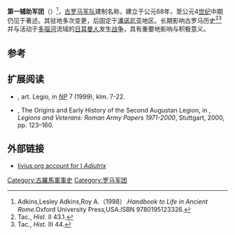 {{Infobox military unit
|unit_name=第一辅助军团
|image=[[File:Roman_Empire_125_general_map-zh.png|300px]]
|caption=公元125年罗马帝国形势图
|dates= 68年至4世纪
|country= [[罗马帝国|罗马帝国]]
|type= [[罗马军团|罗马军团]] 
|role= 
|size= 
|garrison= [[潘诺尼亚|潘诺尼亚]]等
|ceremonial_chief=
|nickname= 
|patron=
|motto=
|colors=
|march=
|mascot=[[蝎|蝎]] [[海豚|海豚]]
|battles=[[贝德里亚库姆战役|贝德里亚库姆战役]]<br/>{{tsl|en|Battle of Mediolanum|梅蒂奥拉努战役}}等
|notable_commanders= [[尼禄|尼禄]]等
|anniversaries=
}}
'''第一辅助军团'''（{{lang-en|Legio I Adiutrix}}）<ref>Adkins,Lesley Adkins,Roy A.（1998）.''Handbook to Life in Ancient Rome''.Oxford University Press,USA.ISBN 9780195123326.</ref>，[[古罗马|古罗马]][[军队|军队]]建制名称，建立于公元68年，至公元4[[世纪|世纪]]中期仍见于著述。其驻地多次变更，后固定于[[潘诺尼亚|潘诺尼亚]]地区。长期影响古罗马历史<ref>Tac., ''Hist.'' II 43.1.</ref><ref>Tac., ''Hist.'' III 44.</ref>并与活动于[[多瑙河|多瑙河]]流域的[[日耳曼人|日耳曼人]]发生[[战争|战争]]，具有重要地影响与积极意义。

== 参考 ==
{{reflist}}

==扩展阅读==
*{{Aut|J.B. Campbell}}, art. Legio, in ''[[Realencyclopädie_der_Classischen_Altertumswissenschaft|NP]]'' 7 (1999), klm. 7-22.
*{{Aut|L.J.F. Keppie}}, The Origins and Early History of the Second Augustan Legion, in {{Aut|L.J.F. Keppie}}, ''Legions and Veterans: Roman Army Papers 1971-2000'', Stuttgart, 2000, pp. 123–160.

==外部链接==
* [http://www.livius.org/le-lh/legio/i_adiutrix.html livius.org account for I ''Adiutrix''] {{Wayback|url=http://www.livius.org/le-lh/legio/i_adiutrix.html |date=20140120113923 }}

[[Category:古羅馬軍事史|Category:古羅馬軍事史]]
[[Category:罗马军团|Category:罗马军团]]
{{模板:罗马军团}}

{{古罗马小作品}}